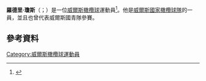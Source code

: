 {{expand|time=2015-11-23T12:48:11+00:00}}
'''羅德里·瓊斯'''（{{lang-en|Rhodri Jones}}；{{bd|1991年|12月23日}}）是一位[[威爾斯|威爾斯]][[橄欖球|橄欖球]]運動員<ref>{{Cite web |url=http://news.bbc.co.uk/sport1/hi/rugby_union/welsh/15809004.stm |title=Wales Squad |accessdate=2015-11-23 |archive-date=2020-02-05 |archive-url=https://web.archive.org/web/20200205183742/https://www.bbc.co.uk/sport/rugby-union/15809004 |dead-url=no }}</ref>。他是[[威爾斯國家橄欖球隊|威爾斯國家橄欖球隊]]的一員，並且也曾代表威爾斯國青隊參賽。
==參考資料==
{{Reflist}}
[[Category:威爾斯橄欖球運動員|Category:威爾斯橄欖球運動員]]